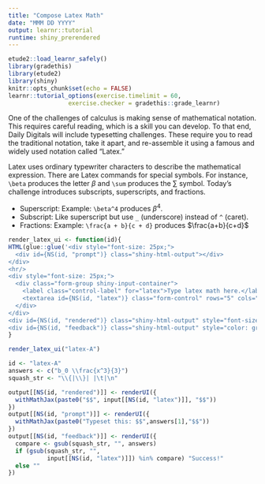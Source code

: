 ```yaml
---
title: "Compose Latex Math"
date: "MMM DD YYYY"
output: learnr::tutorial
runtime: shiny_prerendered
---
```


```r
etude2::load_learnr_safely()
library(gradethis)
library(etude2)
library(shiny)
knitr::opts_chunk$set(echo = FALSE)
learnr::tutorial_options(exercise.timelimit = 60,
                 exercise.checker = gradethis::grade_learnr)
```

One of the challenges of calculus is making sense of mathematical notation. This requires careful reading, which is a skill you can develop. To that end, Daily Digitals will include typesetting challenges. These require you to read the traditional notation, take it apart, and re-assemble it using a famous and widely used notation called "Latex."

Latex uses ordinary typewriter characters to describe the mathematical expression. There are  Latex commands for special symbols. For instance, `\beta` produces the letter $\beta$ and `\sum` produces the $\sum$ symbol. Today's challenge introduces subscripts, superscripts, and fractions.

- Superscript: Example: `\beta^4` produces $\beta^4$. 
- Subscript: Like superscript but use `_` (underscore) instead of `^` (caret).
- Fractions: Example: `\frac{a + b}{c + d}` produces $\frac{a+b}{c+d}$


```r
render_latex_ui <- function(id){
HTML(glue::glue('<div style="font-size: 25px;">
  <div id={NS(id, "prompt")} class="shiny-html-output"></div>
</div>
<hr/>
<div style="font-size: 25px;">
  <div class="form-group shiny-input-container">
    <label class="control-label" for="latex">Type latex math here.</label>
    <textarea id={NS(id, "latex")} class="form-control" rows="5" cols="50" style="font-size: 25px"></textarea>
  </div>
</div>
<div id={NS(id, "rendered")} class="shiny-html-output" style="font-size:25px;"></div>
<div id={NS(id, "feedback")} class="shiny-html-output" style="color: green; font-size:30px;"></div>'))
}


```

```r
render_latex_ui("latex-A")
```

```r
id <- "latex-A"
answers <- c("b_0 \\frac{x^3}{3}") 
squash_str <- "\\{|\\}| |\t|\n"

output[[NS(id, "rendered")]] <- renderUI({
  withMathJax(paste0("$$", input[[NS(id, "latex")]], "$$"))
})
output[[NS(id, "prompt")]] <- renderUI({
  withMathJax(paste0("Typeset this: $$",answers[1],"$$"))
})
output[[NS(id, "feedback")]] <- renderUI({
  compare <- gsub(squash_str, "", answers)
  if (gsub(squash_str, "", 
           input[[NS(id, "latex")]]) %in% compare) "Success!"
  else ""
})


```


